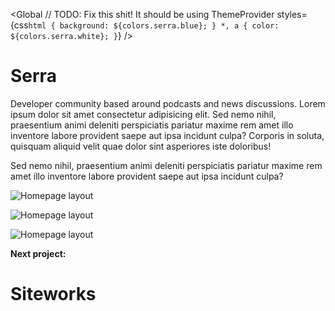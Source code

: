 
<Global
  // TODO: Fix this shit! It should be using ThemeProvider
  styles={css`
    html {
      background: ${colors.serra.blue};
    }
    *,
    a {
      color: ${colors.serra.white};
    }
  `}
/>

<Container text>

# Serra

Developer community based around podcasts and news discussions. Lorem ipsum dolor sit amet consectetur adipisicing elit. Sed nemo nihil, praesentium animi deleniti perspiciatis pariatur maxime rem amet illo inventore labore provident saepe aut ipsa incidunt culpa? Corporis in soluta, quisquam aliquid velit quae dolor sint asperiores iste doloribus!

Sed nemo nihil, praesentium animi deleniti perspiciatis pariatur maxime rem amet illo inventore labore provident saepe aut ipsa incidunt culpa?

</Container>

<Container width={sizes.large}>

![Homepage layout](../../images/serra/wholesale-page-1.jpg)

![Homepage layout](../../images/serra/wholesale-page-2.jpg)

![Homepage layout](../../images/serra/wholesale-page-3.jpg)

</Container>

<!-- /// NEXT PROJECT \\\ -->

<Container text>

**Next project:**

<Link to='/work/siteworks'>

# Siteworks

</Link>

</Container>
